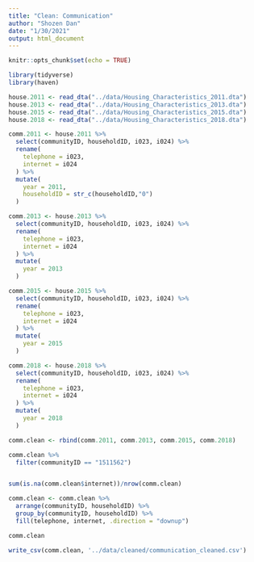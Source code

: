 ```yaml
---
title: "Clean: Communication"
author: "Shozen Dan"
date: "1/30/2021"
output: html_document
---
```


```r
knitr::opts_chunk$set(echo = TRUE)
```

```r
library(tidyverse)
library(haven)
```

```r
house.2011 <- read_dta("../data/Housing_Characteristics_2011.dta")
house.2013 <- read_dta("../data/Housing_Characteristics_2013.dta")
house.2015 <- read_dta("../data/Housing_Characteristics_2015.dta")
house.2018 <- read_dta("../data/Housing_Characteristics_2018.dta")
```

```r
comm.2011 <- house.2011 %>% 
  select(communityID, householdID, i023, i024) %>% 
  rename(
    telephone = i023,
    internet = i024
  ) %>% 
  mutate(
    year = 2011,
    householdID = str_c(householdID,"0")
  )

comm.2013 <- house.2013 %>% 
  select(communityID, householdID, i023, i024) %>% 
  rename(
    telephone = i023,
    internet = i024
  ) %>% 
  mutate(
    year = 2013
  )

comm.2015 <- house.2015 %>% 
  select(communityID, householdID, i023, i024) %>% 
  rename(
    telephone = i023,
    internet = i024
  ) %>% 
  mutate(
    year = 2015
  )

comm.2018 <- house.2018 %>% 
  select(communityID, householdID, i023, i024) %>% 
  rename(
    telephone = i023,
    internet = i024
  ) %>% 
  mutate(
    year = 2018
  )

comm.clean <- rbind(comm.2011, comm.2013, comm.2015, comm.2018)

comm.clean %>%
  filter(communityID == "1511562")


sum(is.na(comm.clean$internet))/nrow(comm.clean)

comm.clean <- comm.clean %>% 
  arrange(communityID, householdID) %>%
  group_by(communityID, householdID) %>%
  fill(telephone, internet, .direction = "downup")

comm.clean 

write_csv(comm.clean, '../data/cleaned/communication_cleaned.csv')
```

